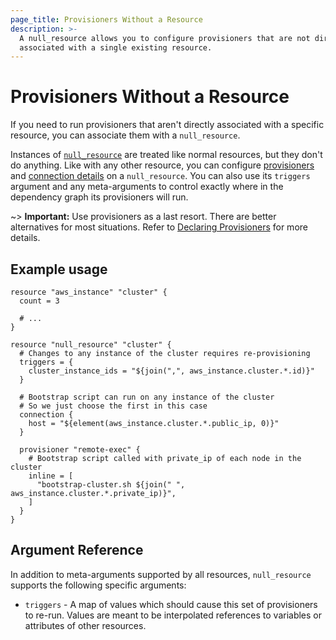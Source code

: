 ```yaml
---
page_title: Provisioners Without a Resource
description: >-
  A null_resource allows you to configure provisioners that are not directly
  associated with a single existing resource.
---
```


# Provisioners Without a Resource

[null]: https://registry.terraform.io/providers/hashicorp/null/latest/docs/resources/resource

If you need to run provisioners that aren't directly associated with a specific
resource, you can associate them with a `null_resource`.

Instances of [`null_resource`][null] are treated like normal resources, but they
don't do anything. Like with any other resource, you can configure
[provisioners](/terraform/language/resources/provisioners/syntax) and [connection
details](/terraform/language/resources/provisioners/connection) on a `null_resource`. You can also
use its `triggers` argument and any meta-arguments to control exactly where in
the dependency graph its provisioners will run.

~> **Important:** Use provisioners as a last resort. There are better alternatives for most situations. Refer to
[Declaring Provisioners](/terraform/language/resources/provisioners/syntax) for more details.

## Example usage

```hcl
resource "aws_instance" "cluster" {
  count = 3

  # ...
}

resource "null_resource" "cluster" {
  # Changes to any instance of the cluster requires re-provisioning
  triggers = {
    cluster_instance_ids = "${join(",", aws_instance.cluster.*.id)}"
  }

  # Bootstrap script can run on any instance of the cluster
  # So we just choose the first in this case
  connection {
    host = "${element(aws_instance.cluster.*.public_ip, 0)}"
  }

  provisioner "remote-exec" {
    # Bootstrap script called with private_ip of each node in the cluster
    inline = [
      "bootstrap-cluster.sh ${join(" ", aws_instance.cluster.*.private_ip)}",
    ]
  }
}
```

## Argument Reference

In addition to meta-arguments supported by all resources, `null_resource`
supports the following specific arguments:

- `triggers` - A map of values which should cause this set of provisioners to
  re-run. Values are meant to be interpolated references to variables or
  attributes of other resources.
